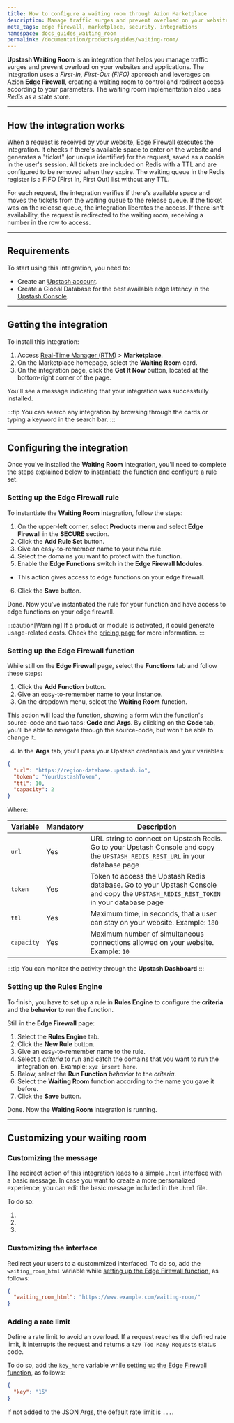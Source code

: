 ```yaml
---
title: How to configure a waiting room through Azion Marketplace
description: Manage traffic surges and prevent overload on your websites and applications using a waiting room. 
meta_tags: edge firewall, marketplace, security, integrations
namespace: docs_guides_waiting_room
permalink: /documentation/products/guides/waiting-room/
---
```


**Upstash Waiting Room** is an integration that helps you manage traffic surges and prevent overload on your websites and applications. The integration uses a *First-In, First-Out (FIFO)* approach and leverages on Azion **Edge Firewall**, creating a waiting room to control and redirect access according to your parameters. The waiting room implementation also uses *Redis* as a state store.

---

## How the integration works

When a request is received by your website, Edge Firewall executes the integration. It checks if there's available space to enter on the website and generates a "ticket" (or unique identifier) for the request, saved as a cookie in the user's session. All tickets are included on Redis with a TTL and are configured to be removed when they expire. The waiting queue in the Redis register is a FIFO (First In, First Out) list without any TTL.

For each request, the integration verifies if there's available space and moves the tickets from the waiting queue to the release queue. If the ticket was on the release queue, the integration liberates the access. If there isn't availability, the request is redirected to the waiting room, receiving a number in the row to access.

---

## Requirements

To start using this integration, you need to:

- Create an [Upstash account](https://console.upstash.com/login).
- Create a Global Database for the best available edge latency in the [Upstash Console](https://console.upstash.com/).

---

## Getting the integration

To install this integration:

1. Access [Real-Time Manager (RTM)](/en/documentation/products/guides/how-to-access-rtm/) > **Marketplace**.
2. On the Marketplace homepage, select the **Waiting Room** card.
3. On the integration page, click the **Get It Now** button, located at the bottom-right corner of the page.

You'll see a message indicating that your integration was successfully installed.

:::tip
You can search any integration by browsing through the cards or typing a keyword in the search bar.
:::

---

## Configuring the integration

Once you've installed the **Waiting Room** integration, you'll need to complete the steps explained below to instantiate the function and configure a rule set.

### Setting up the Edge Firewall rule

To instantiate the **Waiting Room** integration, follow the steps:

1. On the upper-left corner, select **Products menu** and select **Edge Firewall** in the **SECURE** section.
2. Click the **Add Rule Set** button.
3. Give an easy-to-remember name to your new rule.
4. Select the domains you want to protect with the function.
5. Enable the **Edge Functions** switch in the **Edge Firewall Modules**.
- This action gives access to edge functions on your edge firewall.
6. Click the **Save** button.

Done. Now you've instantiated the rule for your function and have access to edge functions on your edge firewall.

:::caution[Warning]
If a product or module is activated, it could generate usage-related costs. Check the [pricing page](https://www.azion.com/en/pricing/) for more information.
:::

### Setting up the Edge Firewall function

While still on the **Edge Firewall** page, select the **Functions** tab and follow these steps:

1. Click the **Add Function** button.
2. Give an easy-to-remember name to your instance.
3. On the dropdown menu, select the **Waiting Room** function.

This action will load the function, showing a form with the function's source-code and two tabs: **Code** and **Args**. By clicking on the **Code** tab, you'll be able to navigate through the source-code, but won't be able to change it.

4. In the **Args** tab, you'll pass your Upstash credentials and your variables:

```json
{
  "url": "https://region-database.upstash.io",
  "token": "YourUpstashToken",
  "ttl": 10,
  "capacity": 2
}
```

Where:

| Variable | Mandatory | Description |
| ---- | ---- | ---- |
| `url` | Yes | URL string to connect on Upstash Redis. Go to your Upstash Console and copy the `UPSTASH_REDIS_REST_URL` in your database page |
| `token` | Yes | Token to access the Upstash Redis database. Go to your Upstash Console and copy the `UPSTASH_REDIS_REST_TOKEN` in your database page |
| `ttl` | Yes | Maximum time, in seconds, that a user can stay on your website. Example: `180` |
| `capacity` | Yes | Maximum number of simultaneous connections allowed on your website. Example: `10` |

:::tip
You can monitor the activity through the **Upstash Dashboard**
:::

### Setting up the Rules Engine

To finish, you have to set up a rule in **Rules Engine** to configure the **criteria** and the **behavior** to run the function.

Still in the **Edge Firewall** page:

1. Select the **Rules Engine** tab.
2. Click the **New Rule** button.
3. Give an easy-to-remember name to the rule.
4. Select a *criteria* to run and catch the domains that you want to run the integration on. Example: `xyz insert here`.
5. Below, select the **Run Function** *behavior* to the *criteria*.
6. Select the **Waiting Room** function according to the name you gave it before.
7. Click the **Save** button.

Done. Now the **Waiting Room** integration is running.

---

## Customizing your waiting room

### Customizing the message

The redirect action of this integration leads to a simple `.html` interface with a basic message. In case you want to create a more personalized experience, you can edit the basic message included in the `.html` file.

To do so:

1. 
2. 
3.

### Customizing the interface

Redirect your users to a custommized interfaced. To do so, add the `waiting_room_html` variable while [setting up the Edge Firewall function](#setting-up-the-edge-firewall-function), as follows:

```json
{
  "waiting_room_html": "https://www.example.com/waiting-room/"
}
```
### Adding a rate limit

Define a rate limit to avoid an overload. If a request reaches the defined rate limit, it interrupts the request and returns a `429 Too Many Requests` status code.

To do so, add the `key_here` variable while [setting up the Edge Firewall function](#setting-up-the-edge-firewall-function), as follows:

```json
{
  "key": "15"
}
```

If not added to the JSON Args, the default rate limit is `...`.